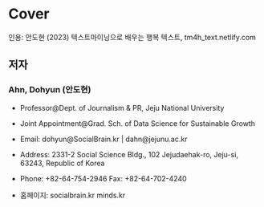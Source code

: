 # Cover {.unnumbered}

인용: 
안도현 (2023) 텍스트마이닝으로 배우는 행복 텍스트, tm4h_text.netlify.com

## 저자 

### Ahn, Dohyun (안도현)

- Professor@Dept. of Journalism & PR, Jeju National University

- Joint Appointment@Grad. Sch. of Data Science for Sustainable Growth

- Email: dohyun@SocialBrain.kr | dahn@jejunu.ac.kr  

- Address: 2331-2 Social Science Bldg., 102 Jejudaehak-ro, Jeju-si, 63243, Republic of Korea  

- Phone: +82-64-754-2946 Fax: +82-64-702-4240  

- 홈페이지: socialbrain.kr minds.kr






